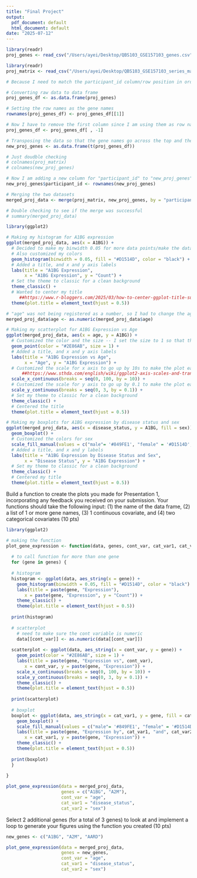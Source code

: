 ```yaml
---
title: "Final Project"
output:
  pdf_document: default
  html_document: default
date: "2025-07-12"
---
```


```r
library(readr)
proj_genes <- read_csv("/Users/ayei/Desktop/QBS103_GSE157103_genes.csv")
```
```r
library(readr)
proj_matrix <- read_csv("/Users/ayei/Desktop/QBS103_GSE157103_series_matrix-1.csv")
```

```r
# Because I need to match the participant_id column/row position in order to link the two data sets, I first need to transpose the gene data so the participant_id become rows.

# Converting raw data to data frame
proj_genes_df <- as.data.frame(proj_genes)

# Setting the row names as the gene names
rownames(proj_genes_df) <- proj_genes_df[[1]]

# Now I have to remove the first column since I am using them as row names
proj_genes_df <- proj_genes_df[ , -1]         

# Transposing the data so that the gene names go across the top and the participant ID's became the column
new_proj_genes <- as.data.frame(t(proj_genes_df))

# Just doudble checking
# colnames(proj_matrix)
# colnames(new_proj_genes)

# Now I am adding a new column for "participant_id" to "new_proj_genes" with the row names, so that when I merge the the two data together, "participant ID" becomes its own column
new_proj_genes$participant_id <- rownames(new_proj_genes)
```

```r
# Merging the two datasets
merged_proj_data <- merge(proj_matrix, new_proj_genes, by = "participant_id")

# Double checking to see if the merge was successful
# summary(merged_proj_data)
```

```r
library(ggplot2)

# Making my histogram for A1BG expression
ggplot(merged_proj_data, aes(x = A1BG)) +
  # Decided to make my binwidth 0.05 for more data points/make the data points more distinct
  # Also customized my colors
  geom_histogram(binwidth = 0.05, fill = "#D1514D", color = "black") +
  # Added a title, and x and y axis labels
  labs(title = "A1BG Expression", 
       x = "A1BG Expression", y = "Count") +
  # Set the theme to classic for a clean background
  theme_classic() +
  # Wanted to center my title
     ##https://www.r-bloggers.com/2025/03/how-to-center-ggplot-title-subtitle-and-caption-in-ggplot2-with-r/
  theme(plot.title = element_text(hjust = 0.5)) 
```

```r
# "age" was not being registered as a number, so I had to change the age column to numeric
merged_proj_data$age <- as.numeric(merged_proj_data$age)

# Making my scatterplot for A1BG Expression vs Age
ggplot(merged_proj_data, aes(x = age, y = A1BG)) +
  # Customized the color and the size -- I set the size to 1 so that the point is more precise (when it was bigger, the points would overlap)
  geom_point(color = "#2E86AB", size = 1) +
  # Added a title, and x and y axis labels
  labs(title = "A1BG Expression vs Age",
       x = "Age", y = "A1BG Expression") +
  # Customized the scale for x axis to go up by 10s to make the plot easier to read
      ##https://www.sthda.com/english/wiki/ggplot2-axis-scales-and-transformations#google_vignette
  scale_x_continuous(breaks = seq(0, 100, by = 10)) +
  # Customized the scale for y axis to go up by 0.1 to make the plot easier to read
  scale_y_continuous(breaks = seq(0, 3, by = 0.1)) +
  # Set my theme to classic for a clean background
  theme_classic() +
  # Centered the title
  theme(plot.title = element_text(hjust = 0.5))
```

```r
# Making my boxplots for A1BG expression by disease status and sex
ggplot(merged_proj_data, aes(x = disease_status, y = A1BG, fill = sex)) +
  geom_boxplot() +
  # Customized the colors for sex
  scale_fill_manual(values = c("male"= '#849FE1', "female" = '#D1514D',"unknown" = '#E0C06B')) +
  # Added a title, and x and y labels
  labs(title = "A1BG Expression by Disease Status and Sex",
       x = "Disease Status", y = "A1BG Expression") +
  # Set my theme to classic for a clean background
  theme_classic() +
  # Centered my title
  theme(plot.title = element_text(hjust = 0.5))
```

Build a function to create the plots you made for Presentation 1, incorporating any feedback you received on your submission. Your functions should take the following input: (1) the name of the data frame, (2) a list of 1 or more gene names, (3) 1 continuous covariate, and (4) two categorical covariates (10 pts)

```r
library(ggplot2)

# making the function
plot_gene_expression <- function(data, genes, cont_var, cat_var1, cat_var2) {
  
  # to call function for more than one gene
  for (gene in genes) {
    
  # histogram
  histogram <- ggplot(data, aes_string(x = gene)) +
    geom_histogram(binwidth = 0.05, fill = "#D1514D", color = "black") +
    labs(title = paste(gene, "Expression"), 
       x = paste(gene, "Expression", y = "Count")) +
    theme_classic() +
    theme(plot.title = element_text(hjust = 0.5))
  
  print(histogram)
  
  # scatterplot
    # need to make sure the cont variable is numeric
    data[[cont_var]] <- as.numeric(data[[cont_var]])
    
  scatterplot <- ggplot(data, aes_string(x = cont_var, y = gene)) +
    geom_point(color = "#2E86AB", size = 1) +
    labs(title = paste(gene, "Expression vs", cont_var),
       x = cont_var, y = paste(gene, "Expression")) +
    scale_x_continuous(breaks = seq(0, 100, by = 10)) +
    scale_y_continuous(breaks = seq(0, 3, by = 0.1)) +
    theme_classic() +
    theme(plot.title = element_text(hjust = 0.5))
  
  print(scatterplot)
  
  # boxplot
  boxplot <- ggplot(data, aes_string(x = cat_var1, y = gene, fill = cat_var2)) +
    geom_boxplot() +
    scale_fill_manual(values = c("male"= '#849FE1', "female" = '#D1514D',"unknown" = '#E0C06B')) +
    labs(title = paste(gene, "Expression by", cat_var1, "and", cat_var2),
       x = cat_var1, y = paste(gene, "Expression")) +
    theme_classic() +
    theme(plot.title = element_text(hjust = 0.5))
  
  print(boxplot)  
  }
  
}

plot_gene_expression(data = merged_proj_data,
                     genes = c("A1BG", "A2M"),
                     cont_var = "age",
                     cat_var1 = "disease_status",
                     cat_var2 = "sex")
```

Select 2 additional genes (for a total of 3 genes) to look at and implement a loop to generate your figures using the function you created (10 pts)

```r
new_genes <- c("A1BG", "A2M", "AARD")

plot_gene_expression(data = merged_proj_data,
                     genes = new_genes,
                     cont_var = "age",
                     cat_var1 = "disease_status",
                     cat_var2 = "sex")
```
